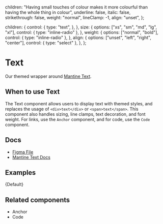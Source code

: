 
  children:
    "Having small touches of colour makes it more colourful than having the whole thing in colour",
  underline: false,
  italic: false,
  strikethrough: false,
  weight: "normal",
  lineClamp: -1,
  align: "unset",
};

  children: {
    control: {
      type: "text",
    },
  },
  size: {
    options: ["xs", "sm", "md", "lg", "xl"],
    control: { type: "inline-radio" },
  },
  weight: {
    options: ["normal", "bold"],
    control: { type: "inline-radio" },
  },
  align: {
    options: ["unset", "left", "right", "center"],
    control: { type: "select" },
  },
};

<Meta
  title="Typography/Text"
  component={Text}
  args={args}
  argTypes={argTypes}
/>

# Text

Our themed wrapper around [Mantine Text](https://mantine.dev/core/text/).

## When to use Text

The Text component allows users to display text with themed styles, and replaces the usage of `<div>text</div>` or `<span>text</span>`. This component also handles sizing, line clamps, text decoration, and font weight. For links, use the `Anchor` component, and for code, use the `Code` component.

## Docs

- [Figma File](https://www.figma.com/file/h6aMN8H67eu2w8wmDngfnM/Foundation-%2F-text?type=design&node-id=5-70&mode=design&t=9Sh3xAM7HsIZIN1z-11)
- [Mantine Text Docs](https://mantine.dev/core/text/)

## Examples


<Canvas>
  <Story name="Default">{Default}</Story>
</Canvas>

## Related components

- Anchor
- Code
